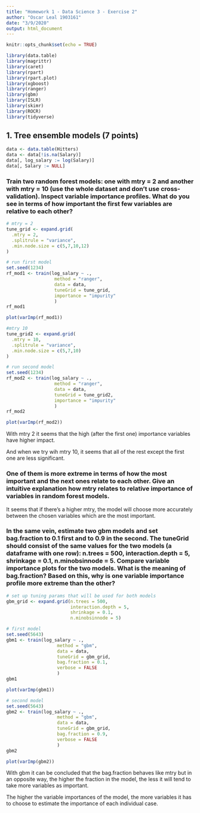 ```yaml
---
title: "Homework 1 - Data Science 3 - Exercise 2"
author: "Oscar Leal 1903161"
date: "3/9/2020"
output: html_document
---
```


```r
knitr::opts_chunk$set(echo = TRUE)
```


```r
library(data.table)
library(magrittr)
library(caret)
library(rpart)
library(rpart.plot)
library(xgboost)
library(ranger)
library(gbm)
library(ISLR)
library(skimr)
library(ROCR)
library(tidyverse)
```

## 1. Tree ensemble models (7 points)

```r
data <- data.table(Hitters)
data <- data[!is.na(Salary)]
data[, log_salary := log(Salary)]
data[, Salary := NULL]
```


### Train two random forest models: one with mtry = 2 and another with mtry = 10 (use the whole dataset and don’t use cross-validation). Inspect variable importance profiles. What do you see in terms of how important the first few variables are relative to each other?

```r
# mtry = 2
tune_grid <- expand.grid(
  .mtry = 2,
  .splitrule = "variance",
  .min.node.size = c(5,7,10,12)
)

# run first model
set.seed(1234)
rf_mod1 <- train(log_salary ~ .,
                  method = "ranger",
                  data = data,
                  tuneGrid = tune_grid,
                  importance = "impurity"
                  )
rf_mod1

```

```r
plot(varImp(rf_mod1))
```

```r
#mtry 10
tune_grid2 <- expand.grid(
  .mtry = 10,
  .splitrule = "variance",
  .min.node.size = c(5,7,10)
)

# run second model
set.seed(1234)
rf_mod2 <- train(log_salary ~ .,
                  method = "ranger",
                  data = data,
                  tuneGrid = tune_grid2,
                  importance = "impurity"
                  )
rf_mod2
```

```r
plot(varImp(rf_mod2))
```

With mtry 2 it seems that the high (after the first one) importance variables have higher impact.

And when we try wih mtry 10, it seems that all of the rest except the first one are less significant.

### One of them is more extreme in terms of how the most important and the next ones relate to each other. Give an intuitive explanation how mtry relates to relative importance of variables in random forest models.

It seems that if there's a higher mtry, the model will choose more accurately between the chosen variables which are the most important.

### In the same vein, estimate two gbm models and set bag.fraction to 0.1 first and to 0.9 in the second. The tuneGrid should consist of the same values for the two models (a dataframe with one row): n.trees = 500, interaction.depth = 5, shrinkage = 0.1, n.minobsinnode = 5. Compare variable importance plots for the two models. What is the meaning of bag.fraction? Based on this, why is one variable importance profile more extreme than the other?

```r
# set up tuning params that will be used for both models
gbm_grid <- expand.grid(n.trees = 500, 
                        interaction.depth = 5, 
                        shrinkage = 0.1,
                        n.minobsinnode = 5)

# first model
set.seed(5643)
gbm1 <- train(log_salary ~ .,
                   method = "gbm",
                   data = data,
                   tuneGrid = gbm_grid,
                   bag.fraction = 0.1,
                   verbose = FALSE
                   )
gbm1
```

```r
plot(varImp(gbm1))

```

```r
# second model
set.seed(5643)
gbm2 <- train(log_salary ~ .,
                   method = "gbm",
                   data = data,
                   tuneGrid = gbm_grid,
                   bag.fraction = 0.9,
                   verbose = FALSE
                   )
gbm2
```

```r
plot(varImp(gbm2))
```

With gbm it can be concluded that the bag.fraction behaves like mtry but in an opposite way, the higher the fraction in the model, the less it will tend to take more variables as important.

The higher the variable importances of the model, the more variables it has to choose to estimate the importance of each individual case.
